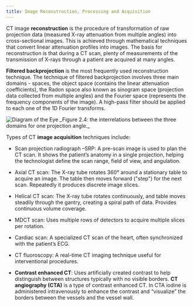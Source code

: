 ```yaml
---
title: Image Reconstruction, Processing and Acquisition
---
```


CT image **reconstruction** is the procedure of transformation of raw projection data (measured X-ray attenuation from multiple angles) into cross-sectional images. This is achieved through mathematical techniques that convert linear attenuation profiles into images. The basis for reconstruction is that during a CT scan, plenty of measurements of the transmission of X-rays through a patient are acquired at many angles.

**Filtered backprojection** is the most frequently used reconstruction technique. The technique of filtered backprojection involves three main domains - spaces, the object space (contains the linear attenuation coefficients), the Radon space also known as sinogram space (projection data collected from multiple angles) and the Fourier space (represents the frequency components of the image). A high-pass filter should be applied to each one of the 1D Fourier transforms.

<img alt='Diagram of the Eye' src='/figures/2_4.png' />
_Figure 2.4: the interrelations between the three domains for one projection angle._

Types of CT **image acquisition** techniques include:

- Scan projection radiograph –SRP: A pre-scan image is used to plan the CT scan. It shows the patient’s anatomy in a single projection, helping the technologist define the scan range, field of view, and angulation.

- Axial CT scan: The X-ray tube rotates 360° around a stationary table to acquire an image. The table then moves forward ("step") for the next scan. Repeatedly it produces discrete image slices.

- Helical CT scan: The X-ray tube rotates continuously, and table moves steadily through the gantry, creating a spiral path of data. Provides continuous volume coverage.

- MDCT scan: Uses multiple rows of detectors to acquire multiple slices per rotation.

- Cardiac scan: A specialized CT scan of the heart, often synchronized with the patient’s ECG.

- CT fluoroscopy: A real-time CT imaging technique useful for interventional procedures.

- **Contrast enhanced CT**: Uses artificially created contrast to help distinguish between structures typically with no visible borders. **CT angiography (CTA)** is a type of contrast enhanced CT. In CTA iodine is administered intravenously to enhance the contrast and “visualize” the borders between the vessels and the vessel wall.
